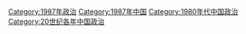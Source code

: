 [[Category:1987年政治|Category:1987年政治]]
[[Category:1987年中国|Category:1987年中国]]
[[Category:1980年代中国政治|Category:1980年代中国政治]]
[[Category:20世纪各年中国政治|Category:20世纪各年中国政治]]